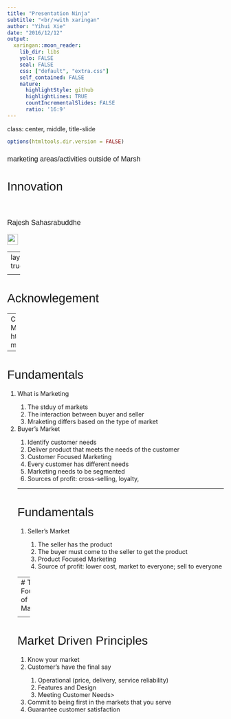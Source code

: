 ```yaml
---
title: "Presentation Ninja"
subtitle: "<br/>with xaringan"
author: "Yihui Xie"
date: "2016/12/12"
output:
  xaringan::moon_reader:
    lib_dir: libs
    yolo: FALSE
    seal: FALSE
    css: ["default", "extra.css"]
    self_contained: FALSE
    nature:
      highlightStyle: github
      highlightLines: TRUE
      countIncrementalSlides: FALSE
      ratio: '16:9'
---
```

class: center, middle, title-slide

```r
options(htmltools.dir.version = FALSE)
```

<style>
.remark-slide-number {
  color: #ffff;
  margin: 0px 0px 0px 0px;
  padding: 20px;
  font-family: "Droid Serif","Palatino Linotype","Book Antiqua",Palatino,"Microsoft YaHei","Songti SC",serif;
}

h1, h2, h3 {
  font-family: "Yanone Kaffeesatz", Tahoma, Geneva, sans-serif;
  font-weight: normal;
}


.footer {
  position: absolute;
  right: 0;
  bottom: 0;
  left: 0;
  padding: 1rem;
  background-color: #efefef;
  text-align: center;
}


</style>



<h3 class="title">marketing areas/activities outside of Marsh</h1>
<h1 class="title">Innovation </h1>
<br>
<h3 class="title">Rajesh Sahasrabuddhe</h3>

<img src = 'img/logo.png' height="25px">

---
layout: true


<footer>
<img src = 'img/logo.png' height="15px" style = "position: absolute; right: 0px; bottom: 30px; left: 30px; text-align: center;">
</footer>

---

# Acknowlegement


--
Content Courtesy of Introduction to Marketing by University of Pennsylvania
https://www.coursera.org/learn/wharton-marketing/home/welcome

---

# Fundamentals

<ol>
  <li>What is Marketing</li>
  <ol>
    <li>The stduy of markets</li>
    <li>The interaction between buyer and seller</li>
    <li>Mraketing differs based on the type of market
  </ol>
  <li>Buyer's Market</li>
  <ol>
    <li>Identify customer needs</li>
    <li>Deliver product that meets the needs of the customer</li>
    <li class = "red">Customer Focused Marketing</li>
    <li>Every customer has different needs</li>
    <li>Marketing needs to be segmented</li>
    <li>Sources of profit: cross-selling, loyalty, 
  </ol>

---

# Fundamentals

<ol>
  <li>Seller's Market</li>
  <ol>
    <li>The seller has the product</li>
    <li>The buyer must come to the seller to get the product</li>
    <li class = "red">Product Focused Marketing</li>
    <li>Source of profit: lower cost, market to everyone; sell to everyone</li>
  </ol>
</ol>

---
# The Four P's of Marketing

<ol>
  <li>Product - What the seller puts into the exchange</li>
  <li>Place - The way that the seller delivers product to the customer</li>
  <li>Promotion - Communication of Benefit</li>
  <li>Price - What the buyer puts into the exchange</li>
</ol>

---
# Market Driven Principles

<ol>
  <li>Know your market</li>
  <li>Customer's have the final say</li>
  <ol>
    <li>Operational (price, delivery, service reliability)</li>
    <li>Features and Design</li>
    <li>Meeting Customer Needs></li>
  </ol>
  <li>Commit to being first in the markets that you serve</li>
  <li>Guarantee customer satisfaction</li>
</ol>